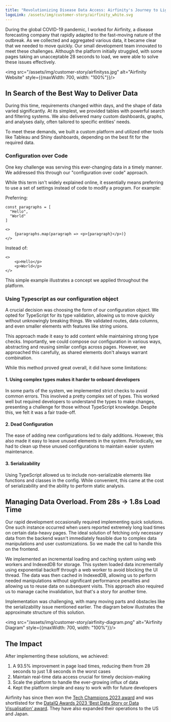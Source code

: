 ```yaml
---
title: "Revolutionizing Disease Data Access: Airfinity's Journey to Lightning-Fast Insights"
logoLink: /assets/img/customer-story/airfinity_white.svg
---
```


During the global COVID-19 pandemic, I worked for Airfinity, a disease forecasting company that rapidly adapted to the fast-moving nature of the outbreak. As we collected and aggregated various data, it became clear that we needed to move quickly. Our small development team innovated to meet these challenges. Although the platform initially struggled, with some pages taking an unacceptable 28 seconds to load, we were able to solve these issues effectively.

<img src="/assets/img/customer-story/airfinityss.jpg" alt="Airfinity Website" style={{maxWidth: 700, width: "100%"}}/>

## In Search of the Best Way to Deliver Data

During this time, requirements changed within days, and the shape of data varied significantly. At its simplest, we provided tables with powerful search and filtering systems. We also delivered many custom dashboards, graphs, and analyses daily, often tailored to specific entities' needs.

To meet these demands, we built a custom platform and utilized other tools like Tableau and Shiny dashboards, depending on the best fit for the required data.

### Configuration over Code

One key challenge was serving this ever-changing data in a timely manner. We addressed this through our "configuration over code" approach.

While this term isn't widely explained online, it essentially means preferring to use a set of settings instead of code to modify a program. For example:

Preferring:

```tsx
const paragraphs = [
  "Hello",
  "World"
]

<>
	{paragraphs.map(paragraph => <p>{paragraph}</p>)}
</>
```

Instead of:
```tsx
<>
	<p>Hello</p>
	<p>World</p>
</>
```
This simple example illustrates a concept we applied throughout the platform.

### Using Typescript as our configuration object

A crucial decision was choosing the form of our configuration object. We opted for TypeScript for its type validation, allowing us to move quickly without unknowingly breaking things. We validated routes, data columns, and even smaller elements with features like string unions.

This approach made it easy to add content while maintaining strong type checks. Importantly, we could compose our configuration in various ways, abstracting and reusing similar configs across pages. However, we approached this carefully, as shared elements don't always warrant combination.

While this method proved great overall, it did have some limitations:

#### 1. Using complex types makes it harder to onboard developers

In some parts of the system, we implemented strict checks to avoid common errors. This involved a pretty complex set of types. This worked well but required developers to understand the types to make changes, presenting a challenge for those without TypeScript knowledge. Despite this, we felt it was a fair trade-off.

#### 2. Dead Configuration

The ease of adding new configurations led to daily additions. However, this also made it easy to leave unused elements in the system. Periodically, we had to clean up these unused configurations to maintain easier system maintenance.

#### 3. Serializability

Using TypeScript allowed us to include non-serializable elements like functions and classes in the config. While convenient, this came at the cost of serializability and the ability to perform static analysis.

## Managing Data Overload. From 28s -> 1.8s Load Time

Our rapid development occasionally required implementing quick solutions. One such instance occurred when users reported extremely long load times on certain data-heavy pages. The ideal solution of fetching only necessary data from the backend wasn't immediately feasible due to complex data manipulations and user customizations. So we made the call to handle this on the frontend.

We implemented an incremental loading and caching system using web workers and IndexedDB for storage. This system loaded data incrementally using exponential backoff through a web worker to avoid blocking the UI thread. The data was then cached in IndexedDB, allowing us to perform needed manipulations without significant performance penalties and allowing us to reuse data on subsequent visits. This approach also required us to manage cache invalidation, but that's a story for another time.

Implementation was challenging, with many moving parts and obstacles like the serializability issue mentioned earlier. The diagram below illustrates the approximate structure of this solution.

<img src="/assets/img/customer-story/airfinity-diagram.png" alt="Airfinity Diagram" style={{maxWidth: 700, width: "100%"}}/>

## The Impact

After implementing these solutions, we achieved:
1. A 93.5% improvement in page load times, reducing them from 28 seconds to just 1.8 seconds in the worst cases
2. Maintain real-time data access crucial for timely decision-making
3. Scale the platform to handle the ever-growing influx of data
4. Kept the platform simple and easy to work with for future developers

Airfinity has since then won the [Tech Champions 2023 award](https://www.ft.com/content/dfff94c2-599f-4f3a-a012-96738279364e) and was shortlisted for the [DataIQ Awards 2023 ‘Best Data Story or Data Visualisation’ award](https://www.airfinity.com/articles/airfinity-shortlisted-for-dataiq-awards-2023-best-data-story-or-data). They have also expanded their operations to the US and Japan.
